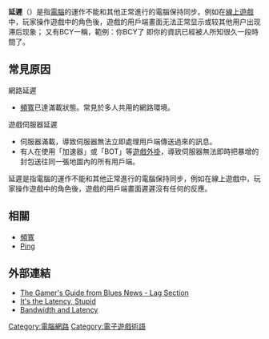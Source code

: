 {{NoteTA
|G1 = IT
}}
'''延遲'''（{{lang-en|lag}}）是指[[電腦|電腦]]的運作不能和其他正常進行的電腦保持同步。例如在[[線上遊戲|線上遊戲]]中，玩家操作遊戲中的角色後，遊戲的用戶端畫面无法正常显示或较其他用户出现滞后现象；
又有BCY一稱，範例：你BCY了 即你的資訊已經被人所知很久一段時間了。

==常見原因==
;網路延遲
*[[頻寬|頻寬]]已達滿載狀態。常見於多人共用的網路環境。

;遊戲伺服器延遲
*伺服器滿載，導致伺服器無法立即處理用戶端傳送過來的訊息。
*有人在使用「加速器」或「BOT」等[[遊戲外掛|遊戲外掛]]，導致伺服器無法即時把暴增的封包送往同一張地圖內的所有用戶端。
延遲是指電腦的運作不能和其他正常進行的電腦保持同步，例如在線上遊戲中，玩家操作遊戲中的角色後，遊戲的用戶端畫面遲遲沒有任何的反應。

==相關==
* [[頻寬|頻寬]]
* [[Ping|Ping]]

==外部連結==
* [http://www.bluesnews.com/guide/lag.htm The Gamer's Guide from Blues News - Lag Section] {{Wayback|url=http://www.bluesnews.com/guide/lag.htm |date=20210416183004 }}
* [https://web.archive.org/web/20081219164433/http://rescomp.stanford.edu/%7Echeshire/rants/Latency.html It's the Latency, Stupid]
* [http://compnetworking.about.com/od/speedtweaks/l/aa021902a.htm Bandwidth and Latency ] {{Wayback|url=http://compnetworking.about.com/od/speedtweaks/l/aa021902a.htm |date=20080330065727 }}

[[Category:電腦網路|Category:電腦網路]]
[[Category:電子遊戲術語|Category:電子遊戲術語]]